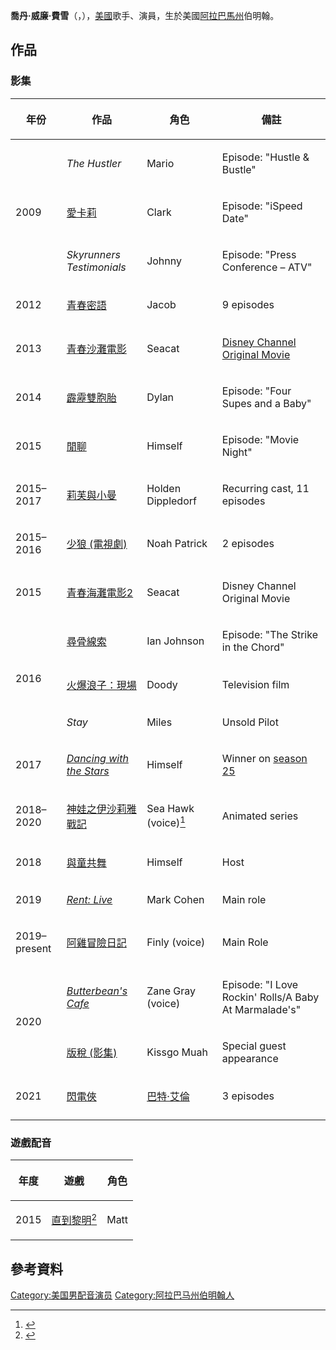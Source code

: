 {{Infobox person
| name        = 喬丹·費雪<br/>Jordan Fisher
| image       = Jordan Fisher 2016.jpg
| caption     = 2016年的費雪
| birth_date  = {{birth date and age|mf=yes|1994|4|24}}
| birth_place = [[美國|美國]][[阿拉巴馬州|阿拉巴馬州]][[伯明翰_(阿拉巴马州)|伯明翰]]
| residence   = [[美國|美國]][[加利福尼亞州|加利福尼亞州]][[洛杉磯|洛杉磯]]
| nationality = {{USA}}
| occupation  = 歌手、演員
| years_active = 2009–現在
| website      = {{URL|http://www.jordanfisherofficial.com/|jordanfisherofficial.com}}
}}
'''喬丹·威廉·費雪'''（{{lang|en|Jordan William Fisher}}，{{bd|1994年|4月24日||}}），[[美國|美國]]歌手、演員，生於美國[[阿拉巴馬州|阿拉巴馬州]]伯明翰。

== 作品 ==
===影集===
{| class="wikitable sortable"
|-
! 年份
! 作品
! 角色
! 備註
|-
| rowspan="3" | 2009 
| ''The Hustler'' 
| Mario 
| Episode: "Hustle & Bustle" 
|-
| [[愛卡莉|愛卡莉]]
| Clark
| Episode: "iSpeed Date" 
|-
| ''Skyrunners Testimonials'' 
| Johnny 
| Episode: "Press Conference – ATV" 
|-
| 2012
| [[青春密語|青春密語]]
| Jacob
| 9 episodes 
|-
| 2013
| [[青春沙灘電影|青春沙灘電影]]
| Seacat
| [[Disney_Channel_Original_Movie|Disney Channel Original Movie]] 
|-
| 2014
| [[霹靂雙胞胎|霹靂雙胞胎]]
| Dylan
| Episode: "Four Supes and a Baby"
|-
| 2015
| [[閒聊|閒聊]]
| Himself
| Episode: "Movie Night"
|-
| 2015–2017
| [[莉芙與小曼|莉芙與小曼]]
| Holden Dippledorf
| Recurring cast, 11 episodes 
|-
| 2015–2016
| [[少狼_(電視劇)|少狼 (電視劇)]]
| style="white-space: nowrap;" | Noah Patrick
| 2 episodes 
|-
| 2015
| [[青春海灘電影2|青春海灘電影2]]
| Seacat
| Disney Channel Original Movie
|-
| rowspan="3" | 2016
| [[尋骨線索|尋骨線索]]
| Ian Johnson
| Episode: "The Strike in the Chord" 
|-
| [[火爆浪子：現場|火爆浪子：現場]]
| Doody
| Television film
|-
| ''Stay''
| Miles
| Unsold Pilot 
|-
| 2017
| ''[[Dancing_with_the_Stars_(U.S._TV_series)|Dancing with the Stars]]''
| Himself 
| Winner on [[Dancing_with_the_Stars_(U.S._season_25)|season 25]]
|-
| 2018–2020
| [[神娃之伊沙莉雅戰記|神娃之伊沙莉雅戰記]]
| Sea Hawk (voice)<ref>{{cite web|url=http://ew.com/tv/2018/05/18/she-ra-netflix-cast-photo-reveal/|title=She-Ra gets a makeover! A first look at the new Netflix series and meet the cast|work=Entertainment Weekly|access-date=18 May 2018|archive-date=2019-09-08|archive-url=https://web.archive.org/web/20190908180958/https://ew.com/tv/2018/05/18/she-ra-netflix-cast-photo-reveal/|dead-url=no}}</ref>
| Animated series
|-
| 2018
| [[與童共舞|與童共舞]]
| Himself 
| Host
|-
| 2019
| ''[[Rent:_Live|Rent: Live]]''
| Mark Cohen
| Main role
|-
| 2019–present
|[[阿雞冒險日記|阿雞冒險日記]]
| Finly (voice)
| Main Role
|-
| rowspan="2" | 2020
| ''[[Butterbean's_Cafe|Butterbean's Cafe]]''
| Zane Gray (voice)
| Episode: "I Love Rockin' Rolls/A Baby At Marmalade's"
|-
| [[版稅_(影集)|版稅 (影集)]]
|Kissgo Muah
| Special guest appearance
|-
| 2021
| [[閃電俠_(2014年電視劇)|閃電俠]]
| [[巴特·艾倫|巴特·艾倫]]
| 3 episodes
|-
|}




=== 遊戲配音 ===
{| border="2" cellpadding="3" cellspacing="0" style="margin: 1em 1em 1em 0; background: #f9f9f9; border: 1px #aaa solid; border-collapse: collapse; font-size: 90%;"
|- bgcolor="#B0C4DE" align="center"
! 年度
! 遊戲
! 角色
|-
| 2015 || [[直到黎明|直到黎明]]<ref>{{Cite web |url=http://blog.eu.playstation.com/2014/08/12/dawn-unveiled-ps4-gamescom-2014/ |title=存档副本 |accessdate=2016-09-13 |archive-date=2014-09-03 |archive-url=https://web.archive.org/web/20140903211237/http://blog.eu.playstation.com/2014/08/12/dawn-unveiled-ps4-gamescom-2014/ |dead-url=no }}</ref> || Matt 
|}

== 參考資料 ==
{{reflist}}

[[Category:美国男配音演员|Category:美国男配音演员]]
[[Category:阿拉巴马州伯明翰人|Category:阿拉巴马州伯明翰人]]
